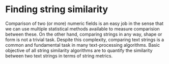 # Finding string similarity 

Comparison of two (or more) numeric fields is an easy job in the sense that we can use multiple statistical methods available to measure comparision between these.  On the other hand, comparing strings in any way, shape or form is not a trivial task.  Despite this complexity, comparing text strings is a common and fundamental task in many text-processing algorithms.  Basic objective of all string similarity algorithms are to quantify the similarity between two text strings in terms of string metrics.   
